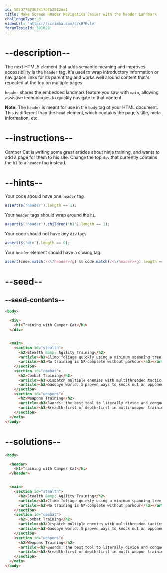 ```yaml
---
id: 587d7787367417b2b2512aa1
title: Make Screen Reader Navigation Easier with the header Landmark
challengeType: 0
videoUrl: 'https://scrimba.com/c/cB76vtv'
forumTopicId: 301023
---
```


# --description--

The next HTML5 element that adds semantic meaning and improves accessibility is the `header` tag. It's used to wrap introductory information or navigation links for its parent tag and works well around content that's repeated at the top on multiple pages.

`header` shares the embedded landmark feature you saw with `main`, allowing assistive technologies to quickly navigate to that content.

**Note:** The `header` is meant for use in the `body` tag of your HTML document. This is different than the `head` element, which contains the page's title, meta information, etc.

# --instructions--

Camper Cat is writing some great articles about ninja training, and wants to add a page for them to his site. Change the top `div` that currently contains the `h1` to a `header` tag instead.

# --hints--

Your code should have one `header` tag.

```js
assert($('header').length == 1);
```

Your `header` tags should wrap around the `h1`.

```js
assert($('header').children('h1').length == 1);
```

Your code should not have any `div` tags.

```js
assert($('div').length == 0);
```

Your `header` element should have a closing tag.

```js
assert(code.match(/<\/header>/g) && code.match(/<\/header>/g).length === code.match(/<header>/g).length);
```

# --seed--

## --seed-contents--

```html
<body>

  <div>
    <h1>Training with Camper Cat</h1>
  </div>


  <main>
    <section id="stealth">
      <h2>Stealth &amp; Agility Training</h2>
      <article><h3>Climb foliage quickly using a minimum spanning tree approach</h3></article>
      <article><h3>No training is NP-complete without parkour</h3></article>
    </section>
    <section id="combat">
      <h2>Combat Training</h2>
      <article><h3>Dispatch multiple enemies with multithreaded tactics</h3></article>
      <article><h3>Goodbye world: 5 proven ways to knock out an opponent</h3></article>
    </section>
    <section id="weapons">
      <h2>Weapons Training</h2>
      <article><h3>Swords: the best tool to literally divide and conquer</h3></article>
      <article><h3>Breadth-first or depth-first in multi-weapon training?</h3></article>
    </section>
  </main>
</body>
```

# --solutions--

```html
<body>

  <header>
    <h1>Training with Camper Cat</h1>
  </header>


  <main>
    <section id="stealth">
      <h2>Stealth &amp; Agility Training</h2>
      <article><h3>Climb foliage quickly using a minimum spanning tree approach</h3></article>
      <article><h3>No training is NP-complete without parkour</h3></article>
    </section>
    <section id="combat">
      <h2>Combat Training</h2>
      <article><h3>Dispatch multiple enemies with multithreaded tactics</h3></article>
      <article><h3>Goodbye world: 5 proven ways to knock out an opponent</h3></article>
    </section>
    <section id="weapons">
      <h2>Weapons Training</h2>
      <article><h3>Swords: the best tool to literally divide and conquer</h3></article>
      <article><h3>Breadth-first or depth-first in multi-weapon training?</h3></article>
    </section>
  </main>
</body>
```
